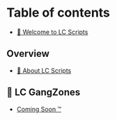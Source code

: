 # Table of contents

* [📜 Welcome to LC Scripts](README.md)

## Overview

* [📖 About LC Scripts](overview/about-lc-scripts.md)

## 🔫 LC GangZones

* [Coming Soon ™](lc-gangzones/coming-soon-tm.md)
